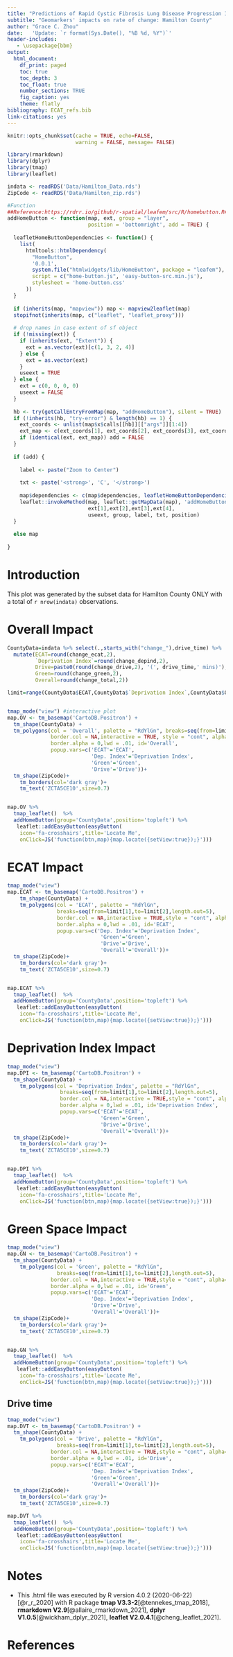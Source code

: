 ---
title: "Predictions of Rapid Cystic Fibrosis Lung Disease Progression Informed by Socioeconomic Deprivation and Traffic-Related Air Pollution Exposure"
subtitle: "Geomarkers' impacts on rate of change: Hamilton County"
author: "Grace C. Zhou"
date:   'Update: `r format(Sys.Date(), "%B %d, %Y")`'
header-includes:
   - \usepackage{bbm}
output:
  html_document: 
    df_print: paged
    toc: true
    toc_depth: 3
    toc_float: true
    number_sections: TRUE
    fig_caption: yes
    theme: flatly
bibliography: ECAT_refs.bib
link-citations: yes
---

```{r setup,echo=FALSE,warning = FALSE, message= FALSE}

knitr::opts_chunk$set(cache = TRUE, echo=FALSE,
                      warning = FALSE, message= FALSE)

library(rmarkdown)
library(dplyr)
library(tmap)
library(leaflet)

indata <- readRDS('Data/Hamilton_Data.rds')
ZipCode <- readRDS('Data/Hamilton_zip.rds')

#Function
##Reference:https://rdrr.io/github/r-spatial/leafem/src/R/homebutton.R#sym-addZoomFullButton
addHomeButton <- function(map, ext, group = "layer",
                          position = 'bottomright', add = TRUE) {
  
  leafletHomeButtonDependencies <- function() {
    list(
      htmltools::htmlDependency(
        "HomeButton",
        '0.0.1',
        system.file("htmlwidgets/lib/HomeButton", package = "leafem"),
        script = c("home-button.js", 'easy-button-src.min.js'),
        stylesheet = 'home-button.css'
      ))
  }
  
  if (inherits(map, "mapview")) map <- mapview2leaflet(map)
  stopifnot(inherits(map, c("leaflet", "leaflet_proxy")))
  
  # drop names in case extent of sf object
  if (!missing(ext)) {
    if (inherits(ext, "Extent")) {
      ext = as.vector(ext)[c(1, 3, 2, 4)]
    } else {
      ext = as.vector(ext)
    }
    useext = TRUE
  } else {
    ext = c(0, 0, 0, 0)
    useext = FALSE
  }
  
  hb <- try(getCallEntryFromMap(map, "addHomeButton"), silent = TRUE)
  if (!inherits(hb, "try-error") & length(hb) == 1) {
    ext_coords <- unlist(map$x$calls[[hb]][["args"]][1:4])
    ext_map <- c(ext_coords[1], ext_coords[2], ext_coords[3], ext_coords[4])
    if (identical(ext, ext_map)) add = FALSE
  }
  
  if (add) {
    
    label <- paste("Zoom to Center")
    
    txt <- paste('<strong>', 'C', '</strong>')
    
    map$dependencies <- c(map$dependencies, leafletHomeButtonDependencies())
    leaflet::invokeMethod(map, leaflet::getMapData(map), 'addHomeButton',
                          ext[1],ext[2],ext[3],ext[4],
                          useext, group, label, txt, position)
  }
  
  else map
  
}


```

# Introduction

This plot was generated by the subset data for Hamilton County ONLY with a total of `r nrow(indata)` observations.

# Overall Impact

```{r}

CountyData=indata %>% select(.,starts_with("change_"),drive_time) %>% 
  mutate(ECAT=round(change_ecat,2),
         `Deprivation Index`=round(change_depind,2),
         Drive=paste0(round(change_drive,2), '(', drive_time,' mins)'),
         Green=round(change_green,2),
         Overall=round(change_total,2))

limit=range(CountyData$ECAT,CountyData$`Deprivation Index`,CountyData$Overall)


tmap_mode("view") #interactive plot
map.OV <- tm_basemap('CartoDB.Positron') +
  tm_shape(CountyData) +
  tm_polygons(col = 'Overall', palette = "RdYlGn", breaks=seq(from=limit[1],to=limit[2],length.out=5),
              border.col = NA,interactive = TRUE, style = "cont", alpha=0.5, 
              border.alpha = 0,lwd = .01, id='Overall',
              popup.vars=c('ECAT'='ECAT',
                           'Dep. Index'='Deprivation Index',
                           'Green'='Green',
                           'Drive'='Drive'))+
  tm_shape(ZipCode)+
    tm_borders(col='dark gray')+
    tm_text('ZCTA5CE10',size=0.7)


map.OV %>% 
  tmap_leaflet()  %>% 
  addHomeButton(group='CountyData',position='topleft') %>% 
   leaflet::addEasyButton(easyButton(
    icon='fa-crosshairs',title='Locate Me',
    onClick=JS('function(btn,map){map.locate({setView:true});}')))

```

# ECAT Impact

```{r}

tmap_mode("view")
map.ECAT <- tm_basemap('CartoDB.Positron') +
    tm_shape(CountyData) +
    tm_polygons(col = 'ECAT', palette = "RdYlGn",
                breaks=seq(from=limit[1],to=limit[2],length.out=5),
                border.col = NA,interactive = TRUE,style = "cont", alpha=0.5,
                border.alpha = 0,lwd = .01, id='ECAT',
                popup.vars=c('Dep. Index'='Deprivation Index',
                              'Green'='Green',
                              'Drive'='Drive',
                              'Overall'='Overall'))+
  tm_shape(ZipCode)+
    tm_borders(col='dark gray')+
    tm_text('ZCTA5CE10',size=0.7)


map.ECAT %>%
  tmap_leaflet()  %>%
  addHomeButton(group='CountyData',position='topleft') %>%
   leaflet::addEasyButton(easyButton(
    icon='fa-crosshairs',title='Locate Me',
    onClick=JS('function(btn,map){map.locate({setView:true});}')))

```

# Deprivation Index Impact

```{r}

tmap_mode("view")
map.DPI <- tm_basemap('CartoDB.Positron') +
  tm_shape(CountyData) +
    tm_polygons(col = 'Deprivation Index', palette = "RdYlGn",
                 breaks=seq(from=limit[1],to=limit[2],length.out=5),
                 border.col = NA,interactive = TRUE,style = "cont", alpha=0.5,
                 border.alpha = 0,lwd = .01, id='Deprivation Index',
                 popup.vars=c('ECAT'='ECAT',
                              'Green'='Green',
                              'Drive'='Drive',
                              'Overall'='Overall'))+
  tm_shape(ZipCode)+
    tm_borders(col='dark gray')+
    tm_text('ZCTA5CE10',size=0.7)


map.DPI %>%
  tmap_leaflet()  %>%
  addHomeButton(group='CountyData',position='topleft') %>%
   leaflet::addEasyButton(easyButton(
    icon='fa-crosshairs',title='Locate Me',
    onClick=JS('function(btn,map){map.locate({setView:true});}')))

```

# Green Space Impact

```{r}

tmap_mode("view")
map.GN <- tm_basemap('CartoDB.Positron') +
  tm_shape(CountyData) +
    tm_polygons(col = 'Green', palette = "RdYlGn",
                breaks=seq(from=limit[1],to=limit[2],length.out=5),
              border.col = NA,interactive = TRUE,style = "cont", alpha=0.5,
              border.alpha = 0,lwd = .01, id='Green',
              popup.vars=c('ECAT'='ECAT',
                           'Dep. Index'='Deprivation Index',
                           'Drive'='Drive',
                           'Overall'='Overall'))+
  tm_shape(ZipCode)+
    tm_borders(col='dark gray')+
    tm_text('ZCTA5CE10',size=0.7)


map.GN %>%
  tmap_leaflet()  %>%
  addHomeButton(group='CountyData',position='topleft') %>%
   leaflet::addEasyButton(easyButton(
    icon='fa-crosshairs',title='Locate Me',
    onClick=JS('function(btn,map){map.locate({setView:true});}')))

```

## Drive time

```{r}

tmap_mode("view")
map.DVT <- tm_basemap('CartoDB.Positron') +
  tm_shape(CountyData) +
    tm_polygons(col = 'Drive', palette = "RdYlGn",
                breaks=seq(from=limit[1],to=limit[2],length.out=5),
              border.col = NA,interactive = TRUE,style = "cont", alpha=0.5,
              border.alpha = 0,lwd = .01, id='Drive',
              popup.vars=c('ECAT'='ECAT',
                           'Dep. Index'='Deprivation Index',
                           'Green'='Green',
                           'Overall'='Overall'))+
  tm_shape(ZipCode)+
    tm_borders(col='dark gray')+
    tm_text('ZCTA5CE10',size=0.7)

map.DVT %>%
  tmap_leaflet()  %>%
  addHomeButton(group='CountyData',position='topleft') %>%
   leaflet::addEasyButton(easyButton(
    icon='fa-crosshairs',title='Locate Me',
    onClick=JS('function(btn,map){map.locate({setView:true});}')))

```



# Notes

* This .html file was executed by R version 4.0.2 (2020-06-22)[@r_r_2020] with R package **tmap V3.3-2**[@tennekes_tmap_2018], **rmarkdown V2.9**[@allaire_rmarkdown_2021], **dplyr V1.0.5**[@wickham_dplyr_2021], **leaflet V2.0.4.1**[@cheng_leaflet_2021]. 

# References